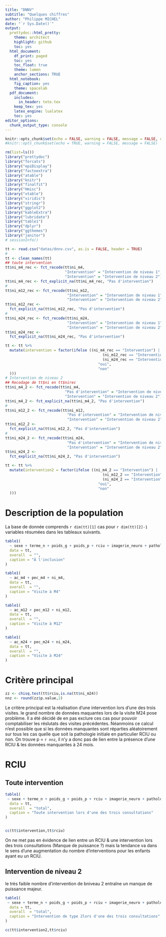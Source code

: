 ```yaml
---
title: "DNNV"
subtitle: "Quelques chiffres"
author: "Philippe MICHEL"
date: "`r Sys.Date()`"
output:
  prettydoc::html_pretty:
    theme: architect
    highlight: github
    toc: yes
  html_document:
    df_print: paged
    toc: yes
    toc_float: true
    theme: lumen
    anchor_sections: TRUE
  html_notebook:
    fig_caption: yes
    theme: spacelab
  pdf_document:
    includes:
      in_header: tete.tex
    keep_tex: yes
    latex_engine: lualatex
    toc: yes  
editor_options:
  chunk_output_type: console
---
```


```r
knitr::opts_chunk$set(echo = FALSE, warning = FALSE, message = FALSE, cache = FALSE)
#knitr::opts_chunk$set(echo = TRUE, warning = FALSE, message = FALSE)
```

```r
rm(list=ls())
library("prettydoc")
library("forcats")
library("epiDisplay")
library("factoextra")
library("atable")
library("knitr")
library("finalfit")
library("Hmisc")
library("xtable")
library("viridis")
library("stringr")
library("ggplot2")
library("kableExtra")
library("lubridate")
library("table1")
library("dplyr")
library("ggthemes")
library("janitor")
# sessionInfo()
```

```r
tt <- read.csv("datas/dnnv.csv", as.is = FALSE, header = TRUE)
#
tt <- clean_names(tt)
## toute intervention
tt$ni_m4_rec <- fct_recode(tt$ni_m4,
                           "Intervention" = "Intervention de niveau 1",
                           "Intervention" = "Intervention de niveau 2")
tt$ni_m4_rec <- fct_explicit_na(tt$ni_m4_rec, "Pas d'intervention")
#
tt$ni_m12_rec <- fct_recode(tt$ni_m12,
                            "Intervention" = "Intervention de niveau 1",
                            "Intervention" = "Intervention de niveau 2")
tt$ni_m12_rec <-
  fct_explicit_na(tt$ni_m12_rec, "Pas d'intervention")
#
tt$ni_m24_rec <- fct_recode(tt$ni_m24,
                            "Intervention" = "Intervention de niveau 1",
                            "Intervention" = "Intervention de niveau 2")
tt$ni_m24_rec <-
  fct_explicit_na(tt$ni_m24_rec, "Pas d'intervention")

tt <- tt %>%
  mutate(intervention = factor(ifelse ((ni_m4_rec == "Intervention") |
                                            (ni_m12_rec == "Intervention") |
                                            (ni_m24_rec == "Intervention"),
                                          "oui",
                                          "non"
  )))
# Intervention de niveau 2
## Recodage de tt$ni en tt$nirec
tt$ni_m4_2 <- fct_recode(tt$ni_m4,
                           "Pas d'intervention" = "Intervention de niveau 1",
                           "Intervention" = "Intervention de niveau 2")
tt$ni_m4_2 <- fct_explicit_na(tt$ni_m4_2, "Pas d'intervention")
#
tt$ni_m12_2 <- fct_recode(tt$ni_m12,
                            "Pas d'intervention" = "Intervention de niveau 1",
                            "Intervention" = "Intervention de niveau 2")
tt$ni_m12_2 <-
  fct_explicit_na(tt$ni_m12_2, "Pas d'intervention")
#
tt$ni_m24_2 <- fct_recode(tt$ni_m24,
                            "Pas d'intervention" = "Intervention de niveau 1",
                            "Intervention" = "Intervention de niveau 2")
tt$ni_m24_2 <-
  fct_explicit_na(tt$ni_m24_2, "Pas d'intervention")

tt <- tt %>%
  mutate(intervention2 = factor(ifelse ((ni_m4_2 == "Intervention") |
                                            (ni_m12_2 == "Intervention") |
                                            (ni_m24_2 == "Intervention"),
                                          "oui",
                                          "non"
  )))
```

# Description de la population

La base de donnée comprends `r dim(tt)[1]` cas pour `r dim(tt)[2]-1` variables résumées dans les tableaux suivants. 

```r
table1(
  ~ sexe + terme_n + poids_g + poids_p + rciu + imagerie_neuro + pathologie,
  data = tt,
  overall  = "",
  caption = "À l'inclusion"
)

table1(
  ~ ac_m4 + pec_m4 + ni_m4,
  data = tt,
  overall  = "",
  caption = "Visite à M4"
)

table1(
  ~ ac_m12 + pec_m12 + ni_m12,
  data = tt,
  overall  = "",
  caption = "Visite à M12"
)

table1(
  ~ ac_m24 + pec_m24 + ni_m24,
  data = tt,
  overall  = "",
  caption = "Visite à M24"
)
```

# Critère principal

```r
zz <- chisq.test(tt$rciu,is.na(tt$ni_m24))
nnz <- round(zz$p.value,2)
```


Le critère principal est la réalisation d'une intervention lors d'une des trois visites. le grand nombre de données maquantes lors de la visite M24 pose problème. Il a été décidé de en pas exclure ces cas pour pouvoir comptabiliser les réslutats des visites précédentes.  Néanmoins ce calcul n'est possible que si les données manquantes sont réparties aléatoirement sur tous les cas quelle que soit la pathologie initiale en particulier RCIU ou non. On trouve p = `r nnz`, il n'y a donc pas de lien entre la présence d'une RCIU &  les données manquantes à 24 mois. 

# RCIU

## Toute intervention

```r
table1(
 ~ sexe + terme_n + poids_g + poids_p + rciu + imagerie_neuro + pathologie | intervention,
  data = tt,
  overall  = "total",
  caption = "Toute intervention lors d'une des trois consultations"
)


cc(tt$intervention,tt$rciu)
```

On ne met pas en évidence de lien entre un RCIU & une intervention lors des trois consultations (Manque de puissance ?) mais la tendance va dans le sens d'une augmentation du nombre d'interventions pour les enfants ayant eu un RCIU.

## Intervention de niveau 2
le très faible nombre d'intervention de bniveau 2 entraîne un manque de puissance majeur. 

```r
table1(
 ~ sexe + terme_n + poids_g + poids_p + rciu + imagerie_neuro + pathologie | intervention2,
  data = tt,
  overall  = "total",
  caption = "Intervention de type 2lors d'une des trois consultations"
)

cc(tt$intervention2,tt$rciu)
```

